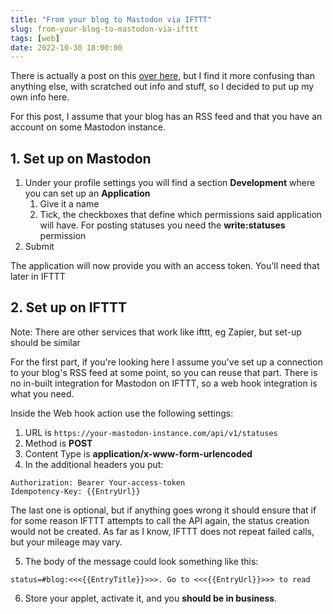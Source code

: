 ```yaml
---
title: "From your blog to Mastodon via IFTTT"
slug: from-your-blog-to-mastodon-via-ifttt
tags: [web]
date: 2022-10-30 18:00:00
---
```


There is actually a post on this [over here][rss-mastodon], but I find it more confusing than anything else, with scratched out info and stuff, so I decided to put up my own info here.

For this post, I assume that your blog has an RSS feed and that you have an account on some Mastodon instance.

## 1. Set up on Mastodon

1. Under your profile settings you will find a section **Development** where you can set up an **Application**
   1. Give it a name
   1. Tick, the checkboxes that define which permissions said application will have. For posting statuses you need the **write:statuses** permission
1. Submit

The application will now provide you with an access token. You'll need that later in IFTTT

## 2. Set up on IFTTT

<Info>Note: There are other services that work like ifttt, eg Zapier, but set-up should be similar</Info>

For the first part, if you're looking here I assume you've set up a connection to your blog's RSS feed at some point, so you can reuse that part. There is no in-built integration for Mastodon on IFTTT, so a web hook integration is what you need.

Inside the Web hook action use the following settings:

1. URL is `https://your-mastodon-instance.com/api/v1/statuses`
1. Method is **POST**
1. Content Type is **application/x-www-form-urlencoded**
1. In the additional headers you put: 

```plaintext
Authorization: Bearer Your-access-token
Idempotency-Key: {{EntryUrl}}
```

The last one is optional, but if anything goes wrong it should ensure that if for some reason IFTTT attempts to call the API again, the status creation would not be created. As far as I know, IFTTT does not repeat failed calls, but your mileage may vary.

5. The body of the message could look something like this:

```plaintext
status=#blog:<<<{{EntryTitle}}>>>. Go to <<<{{EntryUrl}}>>> to read
```

6. Store your applet, activate it, and you **should be in business**.


[rss-mastodon]: https://hyperborea.org/journal/2017/12/mastodon-ifttt/